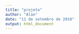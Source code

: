 ```yaml
---
title: "projeto"
author: "Alan"
date: "11 de setembro de 2018"
output: html_document
---
```


```r

```

